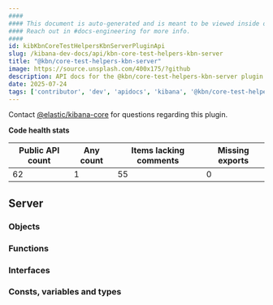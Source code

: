 ```yaml
---
####
#### This document is auto-generated and is meant to be viewed inside our experimental, new docs system.
#### Reach out in #docs-engineering for more info.
####
id: kibKbnCoreTestHelpersKbnServerPluginApi
slug: /kibana-dev-docs/api/kbn-core-test-helpers-kbn-server
title: "@kbn/core-test-helpers-kbn-server"
image: https://source.unsplash.com/400x175/?github
description: API docs for the @kbn/core-test-helpers-kbn-server plugin
date: 2025-07-24
tags: ['contributor', 'dev', 'apidocs', 'kibana', '@kbn/core-test-helpers-kbn-server']
---
```




Contact [@elastic/kibana-core](https://github.com/orgs/elastic/teams/kibana-core) for questions regarding this plugin.

**Code health stats**

| Public API count  | Any count | Items lacking comments | Missing exports |
|-------------------|-----------|------------------------|-----------------|
| 62 | 1 | 55 | 0 |

## Server

### Objects
<DocDefinitionList data={kbnCoreTestHelpersKbnServerObj.server.objects}/>

### Functions
<DocDefinitionList data={kbnCoreTestHelpersKbnServerObj.server.functions}/>

### Interfaces
<DocDefinitionList data={kbnCoreTestHelpersKbnServerObj.server.interfaces}/>

### Consts, variables and types
<DocDefinitionList data={kbnCoreTestHelpersKbnServerObj.server.misc}/>

